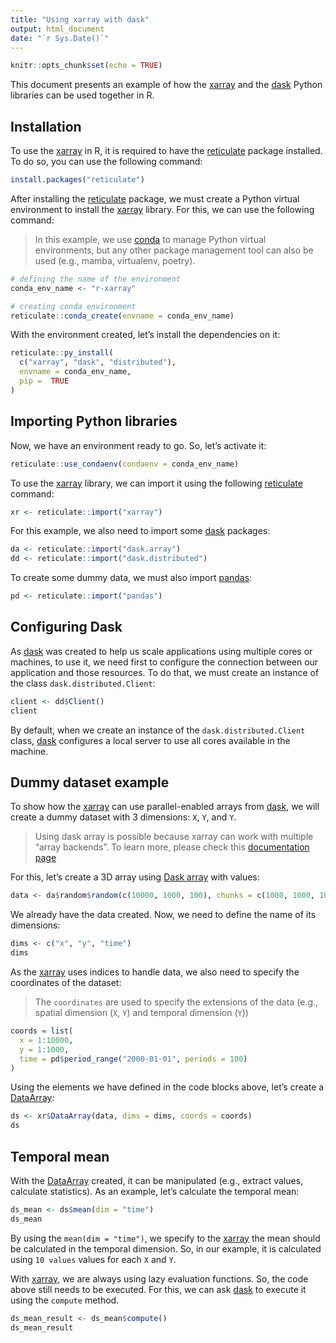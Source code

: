 ```yaml
---
title: "Using xarray with dask"
output: html_document
date: "`r Sys.Date()`"
---
```


```r
knitr::opts_chunk$set(echo = TRUE)
```

This document presents an example of how the [xarray](https://docs.xarray.dev/en/stable/index.html) and the [dask](https://www.dask.org/) Python libraries can be used together in R.

## Installation

To use the [xarray](https://docs.xarray.dev/en/stable/index.html) in R, it is required to have the [reticulate](https://rstudio.github.io/reticulate/) package installed. To do so, you can use the following command:

```r
install.packages("reticulate")
```

After installing the [reticulate](https://rstudio.github.io/reticulate/) package, we must create a Python virtual environment to install the [xarray](https://docs.xarray.dev/en/stable/index.html) library. For this, we can use the following command:

> In this example, we use [conda](https://docs.conda.io/en/latest/) to manage Python virtual environments, but any other package management tool can also be used (e.g., mamba, virtualenv, poetry).

```r
# defining the name of the environment
conda_env_name <- "r-xarray"

# creating conda environment
reticulate::conda_create(envname = conda_env_name)
```

With the environment created, let's install the dependencies on it:

```r
reticulate::py_install(
  c("xarray", "dask", "distributed"),
  envname = conda_env_name,
  pip =  TRUE
)
```

## Importing Python libraries

Now, we have an environment ready to go. So, let's activate it:

```r
reticulate::use_condaenv(condaenv = conda_env_name)
```

To use the [xarray](https://docs.xarray.dev/en/stable/index.html) library, we can import it using the following [reticulate](https://rstudio.github.io/reticulate/) command:

```r
xr <- reticulate::import("xarray")
```

For this example, we also need to import some [dask](https://www.dask.org/) packages:

```r
da <- reticulate::import("dask.array")
dd <- reticulate::import("dask.distributed")
```

To create some dummy data, we must also import [pandas](https://pandas.pydata.org/):

```r
pd <- reticulate::import("pandas")
```

## Configuring Dask

As [dask](https://www.dask.org/) was created to help us scale applications using multiple cores or machines, to use it, we need first to configure the connection between our application and those resources. To do that, we must create an instance of the class `dask.distributed.Client`:

```r
client <- dd$Client()
client
```

By default, when we create an instance of the `dask.distributed.Client` class, [dask](https://www.dask.org/) configures a local server to use all cores available in the machine.

## Dummy dataset example

To show how the [xarray](https://docs.xarray.dev/en/stable/index.html) can use parallel-enabled arrays from [dask](https://www.dask.org/), we will create a dummy dataset with 3 dimensions: `X`, `Y`, and `Y`.

> Using dask array is possible because xarray can work with multiple "array backends". To learn more, please check this [documentation page](https://docs.xarray.dev/en/stable/user-guide/duckarrays.html)

For this, let's create a 3D array using [Dask array](https://docs.dask.org/en/stable/array.html) with values:

```r
data <- da$random$random(c(10000, 1000, 100), chunks = c(1000, 1000, 10))
```

We already have the data created. Now, we need to define the name of its dimensions:

```r
dims <- c("x", "y", "time")
dims
```

As the [xarray](https://docs.xarray.dev/en/stable/index.html) uses indices to handle data, we also need to specify the coordinates of the dataset:

> The `coordinates` are used to specify the extensions of the data (e.g., spatial dimension (`X`, `Y`) and temporal dimension (`Y`))

```r
coords = list(
  x = 1:10000,
  y = 1:1000,
  time = pd$period_range("2000-01-01", periods = 100)
)
```

Using the elements we have defined in the code blocks above, let's create a [DataArray](https://docs.xarray.dev/en/stable/generated/xarray.DataArray.html):

```r
ds <- xr$DataArray(data, dims = dims, coords = coords)
ds
```

## Temporal mean

With the [DataArray](https://docs.xarray.dev/en/stable/generated/xarray.DataArray.html) created, it can be manipulated (e.g., extract values, calculate statistics). As an example, let's calculate the temporal mean:

```r
ds_mean <- ds$mean(dim = "time")
ds_mean
```

By using the `mean(dim = "time")`, we specify to the [xarray](https://docs.xarray.dev/en/stable/index.html) the mean should be calculated in the temporal dimension. So, in our example, it is calculated using `10 values` values for each `X` and `Y`.

With [xarray](https://docs.xarray.dev/en/stable/index.html), we are always using lazy evaluation functions. So, the code above still needs to be executed. For this, we can ask [dask](https://www.dask.org/) to execute it using the `compute` method.

```r
ds_mean_result <- ds_mean$compute()
ds_mean_result
```
